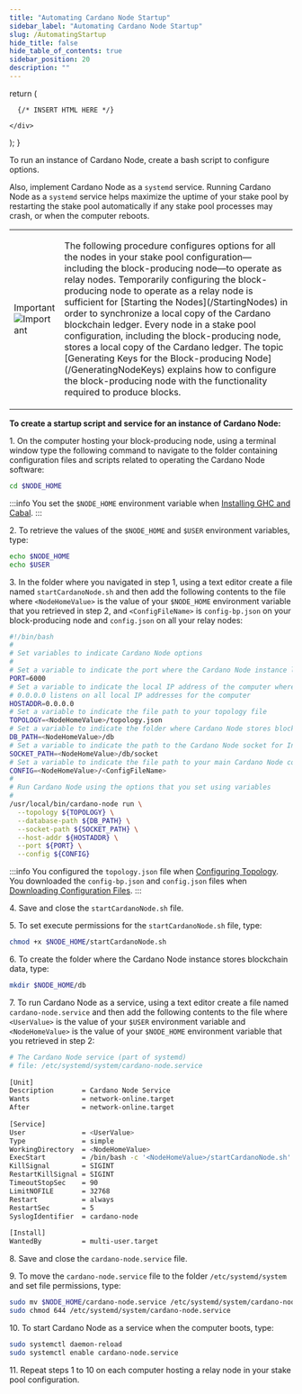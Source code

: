 ```yaml
---
title: "Automating Cardano Node Startup"
sidebar_label: "Automating Cardano Node Startup"
slug: /AutomatingStartup
hide_title: false
hide_table_of_contents: true
sidebar_position: 20
description: ""
---
```



  return (
    <div>

      {/* INSERT HTML HERE */}

    </div>
  );
}

<!-- <HTMLContent /> -->

To run an instance of Cardano Node, create a bash script to configure options.

Also, implement Cardano Node as a `systemd` service. Running Cardano Node as a `systemd` service helps maximize the uptime of your stake pool by restarting the stake pool automatically if any stake pool processes may crash, or when the computer reboots.

<table class="box">
  <tbody>
    <tr>
      <td class="boxLabel"><p class="boxLabel">Important<br /><img src="img/BoxImportant.png" alt="Important" /></p></td>
      <td class="boxText"><p class="boxText">The following procedure configures options for all the nodes in your stake pool configuration—including the block-producing node—to operate as relay nodes. Temporarily configuring the block-producing node to operate as a relay node is sufficient for [Starting the Nodes](/StartingNodes) in order to synchronize a local copy of the Cardano blockchain ledger. Every node in a stake pool configuration, including the block-producing node, stores a local copy of the Cardano ledger. The topic [Generating Keys for the Block-producing Node](/GeneratingNodeKeys) explains how to configure the block-producing node with the functionality required to produce blocks.</p></td>
    </tr>
  </tbody>
</table>

**To create a startup script and service for an instance of Cardano Node:**

1\. On the computer hosting your block-producing node, using a terminal window type the following command to navigate to the folder containing configuration files and scripts related to operating the Cardano Node software:
```bash
cd $NODE_HOME
```

:::info
You set the `$NODE_HOME` environment variable when [Installing GHC and Cabal](/GHC).
:::

2\. To retrieve the values of the `$NODE_HOME` and `$USER` environment variables, type:
```bash
echo $NODE_HOME
echo $USER
```

3\. In the folder where you navigated in step 1, using a text editor create a file named `startCardanoNode.sh` and then add the following contents to the file where `<NodeHomeValue>` is the value of your `$NODE_HOME` environment variable that you retrieved in step 2, and `<ConfigFileName>` is `config-bp.json` on your block-producing node and `config.json` on all your relay nodes:
```bash
#!/bin/bash
#
# Set variables to indicate Cardano Node options
#
# Set a variable to indicate the port where the Cardano Node instance listens
PORT=6000
# Set a variable to indicate the local IP address of the computer where Cardano Node runs
# 0.0.0.0 listens on all local IP addresses for the computer
HOSTADDR=0.0.0.0
# Set a variable to indicate the file path to your topology file
TOPOLOGY=<NodeHomeValue>/topology.json
# Set a variable to indicate the folder where Cardano Node stores blockchain ledger data
DB_PATH=<NodeHomeValue>/db
# Set a variable to indicate the path to the Cardano Node socket for Inter-process communication (IPC)
SOCKET_PATH=<NodeHomeValue>/db/socket
# Set a variable to indicate the file path to your main Cardano Node configuration file
CONFIG=<NodeHomeValue>/<ConfigFileName>
#
# Run Cardano Node using the options that you set using variables
#
/usr/local/bin/cardano-node run \
  --topology ${TOPOLOGY} \
  --database-path ${DB_PATH} \
  --socket-path ${SOCKET_PATH} \
  --host-addr ${HOSTADDR} \
  --port ${PORT} \
  --config ${CONFIG}
```

:::info
You configured the `topology.json` file when [Configuring Topology](/ConfiguringTopology). You downloaded the `config-bp.json` and `config.json` files when [Downloading Configuration Files](/ConfigurationFiles).
:::

4\. Save and close the `startCardanoNode.sh` file.

5\. To set execute permissions for the `startCardanoNode.sh` file, type:
```bash
chmod +x $NODE_HOME/startCardanoNode.sh
```

6\. To create the folder where the Cardano Node instance stores blockchain data, type:
```bash
mkdir $NODE_HOME/db
```

7\. To run Cardano Node as a service, using a text editor create a file named `cardano-node.service` and then add the following contents to the file where `<UserValue>` is the value of your `$USER` environment variable and `<NodeHomeValue>` is the value of your `$NODE_HOME` environment variable that you retrieved in step 2:
```bash
# The Cardano Node service (part of systemd)
# file: /etc/systemd/system/cardano-node.service  
  
[Unit]
Description       = Cardano Node Service
Wants             = network-online.target
After             = network-online.target  
  
[Service]
User              = <UserValue>
Type              = simple
WorkingDirectory  = <NodeHomeValue>
ExecStart         = /bin/bash -c '<NodeHomeValue>/startCardanoNode.sh'
KillSignal        = SIGINT
RestartKillSignal = SIGINT
TimeoutStopSec    = 90
LimitNOFILE       = 32768
Restart           = always
RestartSec        = 5
SyslogIdentifier  = cardano-node  
  
[Install]
WantedBy          = multi-user.target
```

8\. Save and close the `cardano-node.service` file.

9\. To move the `cardano-node.service` file to the folder `/etc/systemd/system` and set file permissions, type:
```bash
sudo mv $NODE_HOME/cardano-node.service /etc/systemd/system/cardano-node.service
sudo chmod 644 /etc/systemd/system/cardano-node.service
```

10\. To start Cardano Node as a service when the computer boots, type:
```bash
sudo systemctl daemon-reload
sudo systemctl enable cardano-node.service
```

11\. Repeat steps 1 to 10 on each computer hosting a relay node in your stake pool configuration.


